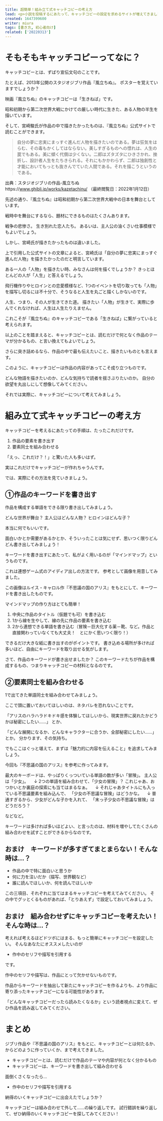 ```yaml
---
title: 超簡単！組み立て式キャッチコピーの考え方
lead: <p>小説を投稿するにあたって、キャッチコピーの設定を求めるサイトが増えてきました。<br/>「カクヨム」に「ノベルアップ＋」……身に覚えのある投稿者もいるのではないでしょうか？</p><p>しかし、いざキャッチコピーを考えようにも、ぴったりなものが思い付かない。<br/>これで本当に読んでもらえるのか不安</p><p>そんな悩みを持つ方も多いはず。</p><p>そこで今回の記事では、キャッチコピーの考え方について紹介していこうと思います。</p>
created: 1647399600
writer: miura
tags: [書き方, 初心者向け]
related: ['20220313']
---
```


# そもそもキャッチコピーってなに？

キャッチコピーとは、ずばり宣伝文句のことです。

たとえば、2013年公開のスタジオジブリ作品『風立ちぬ』。
ポスターを覚えていますでしょうか？

<amp-img src="20220316-1.jpg" alt="風立ちぬポスター" width="400" height="566" layout="responsive" />

映画『風立ちぬ』のキャッチコピーは「生きねば」です。

昭和初期から第二次世界大戦にかけての厳しい時代に生きた、ある人物の半生を描いています。

そして、宮崎駿氏が作品の中で描きたかったものは、『風立ちぬ』公式サイトで読むことができます。

> 自分の夢に忠実にまっすぐ進んだ人物を描きたいのである。夢は狂気をはらむ、その毒もかくしてはならない。美しすぎるものへの憬れは、人生の罠でもある。美に傾く代償は少くない。二郎はズタズタにひきさかれ、挫折し、設計者人生をたちきられる。それにもかかわらず、二郎は独創性と才能においてもっとも抜きんでていた人間である。それを描こうというのである。

出典：スタジオジブリの作品-風立ちぬhttps://www.ghibli.jp/works/kazetachinu/ （最終閲覧日：2022年1月12日）

先述の通り、『風立ちぬ』は昭和初期から第二次世界大戦中の日本を舞台としています。

戦時中を舞台にするなら、題材にできるものはたくさんあります。

戦争の悲惨さ。
生き別れた恋人たち。
あるいは、主人公の油くさい仕事模様でもよいでしょう。

しかし、宮崎氏が描きたかったものは違いました。

上で引用した公式サイトの文章によると、宮崎氏は「自分の夢に忠実にまっすぐ進んだ人物」を描きたかったのだと明言しています。

ある一人の「人物」を描きたい時、みなさんは何を描くでしょうか？
きっとほとんどの人が「人生」と答えるでしょう。

飛行機作りやヒロインとの恋愛模様など、1つのイベントを切り取っても「人物」を描写し切るには不十分で、そうなると人生を丸ごと描くしかないのです。

人生、つまり、その人が生きてきた道。
描きたい「人物」が生きて、実際に歩んでくれなければ、人生は人生たりえません。

これこそが『風立ちぬ』のキャッチコピーである「生きねば」に繋がっていると考えられます。

以上のことを踏まえると、キャッチコピーとは、読むだけで何となく作品のテーマが分かるもの、と言い換えてもよいでしょう。

さらに突き詰めるなら、作品の中で最も伝えたいこと、描きたいものとも言えます。

このように、キャッチコピーは作品の内容があってこそ成り立つものです。

どんな物語を描きたいのか、どんな気持ちで読者を揺さぶりたいのか。
自分の欲望を丸出しにして想像してみてください。

それでは実際に、キャッチコピーについて考えてみましょう。

# 組み立て式キャッチコピーの考え方

キャッチコピーを考えるにあたっての手順は、たったこれだけです。

1. 作品の要素を書き出す
2. 要素同士を組み合わせる

「えっ、これだけ？！」と驚いた人も多いはず。

実はこれだけでキャッチコピーが作れちゃうんです。

では、実際にその方法を見ていきましょう。

## ①作品のキーワードを書き出す

作品を構成する単語をできる限り書き出してみましょう。

どんな世界が舞台？
主人公はどんな人物？
ヒロインはどんな子？

本当に何でもいいです。

面白いかとか需要があるかとか、そういったことは気にせず、思いつく限りどんどん書き出してみましょう！

キーワードを書き出すにあたって、私がよく用いるのが「マインドマップ」というものです。

これは連想ゲーム式のアイディア出しの方法です。
参考として画像を用意してみました。

<amp-img src="20220316-2.jpg" alt="連想ゲーム式のアイディア出しの方法" width="840" height="612" layout="responsive" />

この画像はルイス・キャロル作『不思議の国のアリス』をもとにして、キーワードを書き出したものです。

マインドマップの作り方はとても簡単！

1. 中央に作品のタイトル（仮題でも可）を書き込む
2. 1から線を生やして、線の先に作品の要素を書き込む
3. 2から連想できる単語を書き込む（冒険－巨大化する薬－靴、など。作品と直接関わっていなくても大丈夫！　とにかく思いつく限り！）

できるだけ大きな紙に書き出すのがポイントです。
書き込める場所が多ければ多いほど、自由にキーワードを取り出せる気がします。

さて、作品のキーワードが書き出せましたか？
このキーワードたちが作品を構成するもの、つまりキャッチコピーの材料となるのです。

## ②要素同士を組み合わせる

1で出てきた単語同士を組み合わせてみましょう。

ここで頭に置いておいてほしいのは、ネタバレを恐れないことです。

「アリスのハラハラドキドキ感を体験してほしいから、現実世界に戻れたかどうかは秘密にしたい……」
とか、

「どんな展開になるか、どんなキャラクターに合うか、全部秘密にしたい……」
とか。
分かります、その気持ち。

でもここはぐっと堪えて、まずは「魅力的に内容を伝えること」を追求してみましょう。

今回も『不思議の国のアリス』を参考に作ってみます。

最大のキーボードは、やっぱりくっついている単語の数が多い「冒険」。
主人公は「少女」。
　↓
2つの単語を組み合わせて、「少女の冒険」？
これじゃあ、おつかいとか裏庭の探索にも当てはまるなぁ。
　↓
それじゃあタイトルにも入っている不思議要素を組み込んで、
「少女の不思議な冒険」はどうかな。
　↓
普通すぎるから、少女がどんな子かを入れて、
「末っ子少女の不思議な冒険」はどうだろう？

などなど。

キーワードは多ければ多いほどよい、と言ったのは、材料を増やしてたくさんの組み合わせを試すことができるからなのです。

## おまけ　キーワードが多すぎてまとまらない！そんな時は…？

- 作品の中で特に面白いと思うか
- 何に力を注いだか（描写、世界観など）
- 誰に読んでほしいか、何を読んでほしいか

この三項目、それぞれに当てはまるキャッチコピーを考えてみてください。
その中でグッとくるものがあれば、「とりあえず」で設定しておいてみましょう。

## おまけ　組み合わせずにキャッチコピーを考えたい！そんな時は…？

考えれば考えるほどドツボにはまる、もっと簡単にキャッチコピーを設定したい。
そんなあなたにオススメしたいのが

- 作中のセリフや描写を引用する

です。

作中のセリフや描写は、作品にとって欠かせないものです。

作品からキーワードを抽出して新たにキャッチコピーを作るよりも、より作品に寄り添ったキャッチコピーになる可能性があります。

「どんなキャッチコピーだったら読みたくなるか」という読者視点に変えて、ぜひ作品を読み返してみてください。

# まとめ

ジブリ作品や『不思議の国のアリス』をもとに、キャッチコピーとは何たるか、からどのように作っていくか、まで考えてきました。

- キャッチコピーとは、読むだけで作品のテーマや内容が何となく分かるもの
- キャッチコピーは、キーワードを書き出して組み合わせる

面倒くさくなったら…

- 作中のセリフや描写を引用する

納得のいくキャッチコピーに出会えたでしょうか？

キャッチコピーは組み合わせて外して……の繰り返しです。
試行錯誤を繰り返して、ぜひ納得のいくキャッチコピーを探してみてください！

